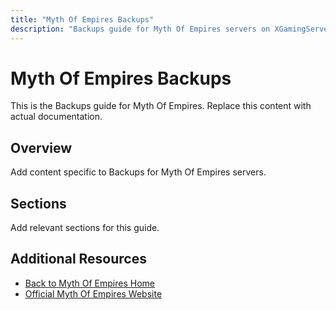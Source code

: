 ```yaml
---
title: "Myth Of Empires Backups"
description: "Backups guide for Myth Of Empires servers on XGamingServer"
---
```


# Myth Of Empires Backups

This is the Backups guide for Myth Of Empires. Replace this content with actual documentation.

## Overview

Add content specific to Backups for Myth Of Empires servers.

## Sections

Add relevant sections for this guide.

## Additional Resources

- [Back to Myth Of Empires Home](./index)
- [Official Myth Of Empires Website](https://example.com)
